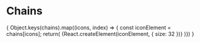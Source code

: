 
<Meta title="Iconography/Chains" />

# Chains

<IconGallery>
  {
    Object.keys(chains).map((icons, index) => {
      const iconElement = chains[icons];
      return(
      <IconItem key={index} name={icons} title={icons}>
        {React.createElement(iconElement, { size: 32 })}
      </IconItem>
    )})
  }

</IconGallery>

